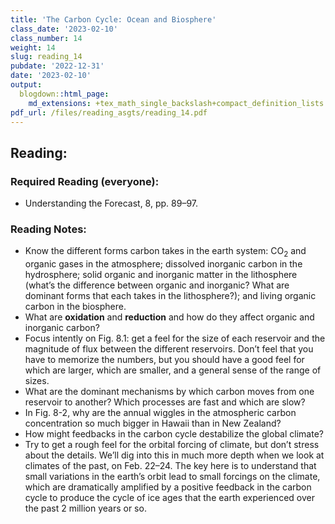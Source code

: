 ```yaml
---
title: 'The Carbon Cycle: Ocean and Biosphere'
class_date: '2023-02-10'
class_number: 14
weight: 14
slug: reading_14
pubdate: '2022-12-31'
date: '2023-02-10'
output:
  blogdown::html_page:
    md_extensions: +tex_math_single_backslash+compact_definition_lists
pdf_url: /files/reading_asgts/reading_14.pdf
---
```

## Reading:

### Required Reading (everyone):

* Understanding the Forecast, 8, pp. 89--97.

### Reading Notes:

* Know the different forms carbon takes in the earth system: CO~2~ and 
  organic gases in the atmosphere; dissolved inorganic carbon in the 
  hydrosphere; solid organic and inorganic matter in the 
  lithosphere (what's the difference between organic and inorganic? What are 
  dominant forms that each takes in the lithosphere?); and living organic 
  carbon in the biosphere.
* What are **oxidation** and **reduction** and how do they affect organic and 
  inorganic carbon?
* Focus intently on Fig. 8.1: get a feel for the size of each reservoir and the 
  magnitude of flux between the different reservoirs. Don't feel that you have 
  to memorize the numbers, but you should have a good feel for which are larger, 
  which are smaller, and a general sense of the range of sizes.
* What are the dominant mechanisms by which carbon moves from one reservoir to 
  another? Which processes are fast and which are slow?
* In Fig. 8-2, why are the annual wiggles in the atmospheric carbon 
  concentration so much bigger in Hawaii than in New Zealand?
* How might feedbacks in the carbon cycle destabilize the global climate?
* Try to get a rough feel for the orbital forcing of climate, but don't stress 
  about the details. We'll dig into this in much more depth when we look at 
  climates of the past, on 
  Feb. 22--24. 
  The key here is to understand that small variations in the earth's orbit lead 
  to small forcings on the climate, which are dramatically amplified by a 
  positive feedback in the carbon cycle to produce the cycle of ice ages that 
  the earth experienced over the past 2 million years or so.
